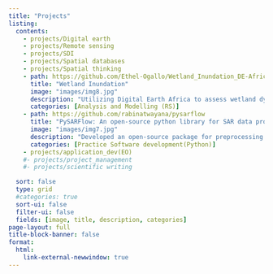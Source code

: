 ---
title: "Projects"
listing:
  contents:
    - projects/Digital earth
    - projects/Remote sensing
    - projects/SDI
    - projects/Spatial databases
    - projects/Spatial thinking
    - path: https://github.com/Ethel-Ogallo/Wetland_Inundation_DE-Africa 
      title: "Wetland Inundation"
      image: "images/img8.jpg" 
      description: "Utilizing Digital Earth Africa to assess wetland dynamics in the Zambezi Delta, Mozambique"
      categories: [Analysis and Modelling (RS)]
    - path: https://github.com/rabinatwayana/pysarflow 
      title: "PySARFlow: An open-source python library for SAR data processing"
      image: "images/img7.jpg"
      description: "Developed an open-source package for preprocessing SAR data both SLC and GRD formats with example noteboooks."
      categories: [Practice Software development(Python)]
    - projects/application_dev(EO)
    #- projects/project_management
    #- projects/scientific writing

  sort: false
  type: grid
  #categories: true
  sort-ui: false
  filter-ui: false
  fields: [image, title, description, categories]
page-layout: full
title-block-banner: false
format:
  html:
    link-external-newwindow: true
---
